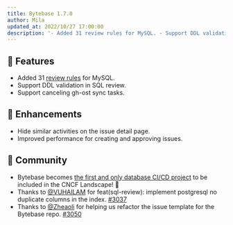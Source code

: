 ```yaml
---
title: Bytebase 1.7.0
author: Mila
updated_at: 2022/10/27 17:00:00
description: '- Added 31 review rules for MySQL. - Support DDL validation in SQL review. - Support canceling gh-ost sync tasks. '
---
```



## 🚀 Features

- Added 31 [review rules](/sql-review/review-policy) for MySQL.
- Support DDL validation in SQL review.
- Support canceling gh-ost sync tasks.

## 🎄 Enhancements

- Hide similar activities on the issue detail page.
- Improved performance for creating and approving issues.

## 🎠 Community

- Bytebase becomes [the first and only database CI/CD project](/blog/cncf-landscape) to be included in the CNCF Landscape! 🎉
- Thanks to [@VUHAILAM](https://github.com/VUHAILAM) for feat(sql-review): implement postgresql no duplicate columns in the index. [#3037](https://github.com/bytebase/bytebase/pull/3037)
- Thanks to [@Zheaoli](https://github.com/Zheaoli) for helping us refactor the issue template for the Bytebase repo. [#3050](https://github.com/bytebase/bytebase/pull/3050)

<InstallUpgrade />
